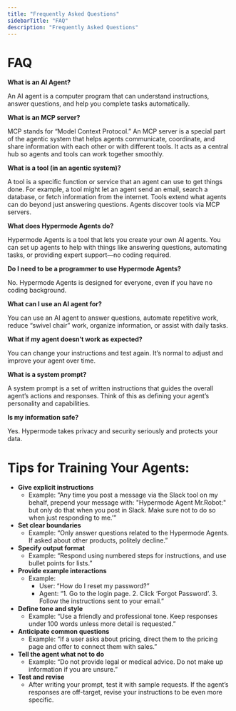 ```yaml
---
title: "Frequently Asked Questions"
sidebarTitle: "FAQ"
description: "Frequently Asked Questions"
---
```


# FAQ

**What is an AI Agent?**

An AI agent is a computer program that can understand instructions, answer
questions, and help you complete tasks automatically.

**What is an MCP server?**

MCP stands for “Model Context Protocol.” An MCP server is a special part of the
agentic system that helps agents communicate, coordinate, and share information
with each other or with different tools. It acts as a central hub so agents and
tools can work together smoothly.

**What is a tool (in an agentic system)?**

A tool is a specific function or service that an agent can use to get things
done. For example, a tool might let an agent send an email, search a database,
or fetch information from the internet. Tools extend what agents can do beyond
just answering questions. Agents discover tools via MCP servers.

**What does Hypermode Agents do?**

Hypermode Agents is a tool that lets you create your own AI agents. You can set
up agents to help with things like answering questions, automating tasks, or
providing expert support—no coding required.

**Do I need to be a programmer to use Hypermode Agents?**

No. Hypermode Agents is designed for everyone, even if you have no coding
background.

**What can I use an AI agent for?**

You can use an AI agent to answer questions, automate repetitive work, reduce
“swivel chair” work, organize information, or assist with daily tasks.

**What if my agent doesn’t work as expected?**

You can change your instructions and test again. It’s normal to adjust and
improve your agent over time.

**What is a system prompt?**

A system prompt is a set of written instructions that guides the overall agent’s
actions and responses. Think of this as defining your agent’s personality and
capabilities.

**Is my information safe?**

Yes. Hypermode takes privacy and security seriously and protects your data.

# Tips for Training Your Agents:

- **Give explicit instructions**
  - Example: “Any time you post a message via the Slack tool on my behalf,
    prepend your message with: "Hypermode Agent Mr.Robot:" but only do that when
    you post in Slack. Make sure not to do so when just responding to me.’”
- **Set clear boundaries**
  - Example: “Only answer questions related to the Hypermode Agents. If asked
    about other products, politely decline.”
- **Specify output format**
  - Example: “Respond using numbered steps for instructions, and use bullet
    points for lists.”
- **Provide example interactions**
  - Example:
    - User: “How do I reset my password?”
    - Agent: “1. Go to the login page. 2. Click ‘Forgot Password’. 3. Follow the
      instructions sent to your email.”
- **Define tone and style**
  - Example: “Use a friendly and professional tone. Keep responses under 100
    words unless more detail is requested.”
- **Anticipate common questions**
  - Example: “If a user asks about pricing, direct them to the pricing page and
    offer to connect them with sales.”
- **Tell the agent what not to do**
  - Example: “Do not provide legal or medical advice. Do not make up information
    if you are unsure.”
- **Test and revise**
  - After writing your prompt, test it with sample requests. If the agent’s
    responses are off-target, revise your instructions to be even more specific.
